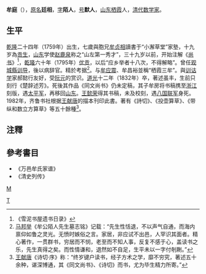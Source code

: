 '''牟庭'''（{{bd|1759年||1832年||M牟}}），[[原名|原名]]'''廷相'''，[[表字|字]]'''陌人'''，[[号|号]]'''默人'''，[[山东|山东]][[栖霞|栖霞]]人，[[清代|清代]][[数学家|数学家]]。

== 生平 ==
[[乾隆|乾隆]]二十四年（1759年）出生，七歲與胞兄[[牟贞相|牟贞相]]讀書于“小澥草堂”家塾，十九岁為[[贡生|贡生]]，[[山东|山东]]学使[[趙佑|赵鹿泉]]称之“山左第一秀才”，三十九岁以前，开始注解《[[尚书|尚书]]》<ref>《雪泥书屋遗书日录》</ref>，[[乾隆|乾隆]]六十年（1795年）[[优贡|优贡]]，以后“应乡举者十八次，不得解略”。曾任[[观城縣|观城縣]][[训导|训导]]，後以病辞官。精於考据<ref>[[马邦举|马邦举]]《牟公陌人先生墓志铭》记载：“先生性恬退，不以声气自通，而海内禀仰如鲁之灵光。无愤时嫉俗之言。家居，非应试不出邑，人罕识其面者。精心著作，一贯群书，穷居而不悯，老至而不知人事，反复不感于心，盖读书之乐，先生真得之矣。而性情谦和，退然如不自足，生平未以一字付剞劂。”</ref>。与[[牟应震|牟应震]]、牟昌裕並稱“栖霞三牟”。與[[训诂学|训诂学]]家郝懿行友好，受[[阮元|阮元]]的赏识。[[道光|道光]]十二年（1832年）卒，著述虽丰，生前只刻行《楚辞述芳》。死後其作品《同文尚书》仍未定稿，其子牟房将书稿携至[[浙江|浙江]]刻版，遇[[太平军|太平军]]，再移回[[山东|山东]]。[[王懿荣|王懿荣]]得其书稿，未及校刻，遇[[八国联军|八国联军]]身死。1982年，齐鲁书社根据[[王献唐|王献唐]]的描本刊印此書。著有《詩切》、《投壶算草》、《带纵和数立方算草》等五十餘種<ref>[[王献唐|王献唐]]《诗切·序》称：“终岁键户读书，经子方术之学，靡不穷究，著述五十余种，谌深博通，其《同文尚书》、《诗切》而书，尤为毕生精力所寄。”</ref>。

==注釋==
{{reflist|2}}

==參考書目==
*《万邑牟氏家谱》
*《清史列传》
{{China-academic-bio-stub}}

[[category:清朝數學家|M]]
[[Category:牟姓|T]]